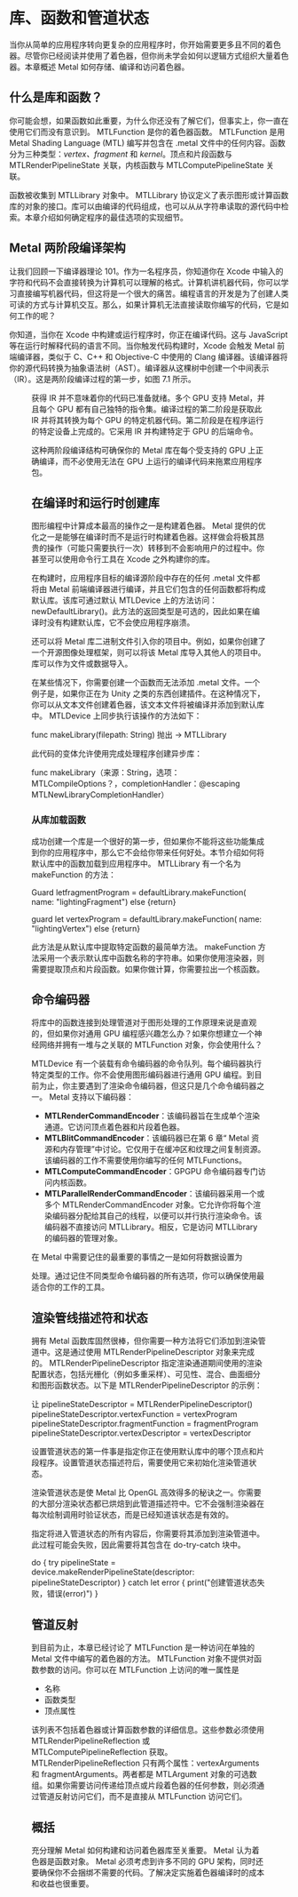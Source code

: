 # 库、函数和管道状态

<Wisdom
  words="一个原创的想法。这不会太难。图书馆里一定充满了它们。"
  author="史蒂芬·弗莱"
/>

当你从简单的应用程序转向更复杂的应用程序时，你开始需要更多且不同的着色器。尽管你已经阅读并使用了着色器，但你尚未学会如何以逻辑方式组织大量着色器。本章概述 Metal 如何存储、编译和访问着色器。

## 什么是库和函数？

你可能会想，如果函数如此重要，为什么你还没有了解它们，但事实上，你一直在使用它们而没有意识到。 MTLFunction 是你的着色器函数。 MTLFunction 是用 Metal Shading Language (MTL) 编写并包含在 .metal 文件中的任何内容。函数分为三种类型：_vertex、fragment_ 和 _kernel_。顶点和片段函数与 MTLRenderPipelineState 关联，内核函数与 MTLComputePipelineState 关联。

函数被收集到 MTLLibrary 对象中。 MTLLibrary 协议定义了表示图形或计算函数库的对象的接口。库可以由编译的代码组成，也可以从从字符串读取的源代码中检索。本章介绍如何确定程序的最佳选项的实现细节。

## Metal 两阶段编译架构

让我们回顾一下编译器理论 101。作为一名程序员，你知道你在 Xcode 中输入的字符和代码不会直接转换为计算机可以理解的格式。计算机讲机器代码，你可以学习直接编写机器代码，但这将是一个很大的痛苦。编程语言的开发是为了创建人类可读的方式与计算机交互。那么，如果计算机无法直接读取你编写的代码，它是如何工作的呢？

你知道，当你在 Xcode 中构建或运行程序时，你正在编译代码。这与 JavaScript 等在运行时解释代码的语言不同。当你触发代码构建时，Xcode 会触发 Metal 前端编译器，类似于 C、C++ 和 Objective-C 中使用的 Clang 编译器。该编译器将你的源代码转换为抽象语法树（AST）。编译器从这棵树中创建一个中间表示（IR）。这是两阶段编译过程的第一步，如图 7.1 所示。

<Figure src={require("../figures/021.jpg")} num="7.1" desc="两阶段编译架构" />

获得 IR 并不意味着你的代码已准备就绪。多个 GPU 支持 Metal，并且每个 GPU 都有自己独特的指令集。编译过程的第二阶段是获取此 IR 并将其转换为每个 GPU 的特定机器代码。第二阶段是在程序运行的特定设备上完成的。它采用 IR 并构建特定于 GPU 的后端命令。

这种两阶段编译结构可确保你的 Metal 库在每个受支持的 GPU 上正确编译，而不必使用无法在 GPU 上运行的编译代码来拖累应用程序包。

## 在编译时和运行时创建库

图形编程中计算成本最高的操作之一是构建着色器。 Metal 提供的优化之一是能够在编译时而不是运行时构建着色器。这样做会将极其昂贵的操作（可能只需要执行一次）转移到不会影响用户的过程中。你甚至可以使用命令行工具在 Xcode 之外构建你的库。

在构建时，应用程序目标的编译源阶段中存在的任何 .metal 文件都将由 Metal 前端编译器进行编译，并且它们包含的任何函数都将构成默认库。该库可通过默认 MTLDevice 上的方法访问：newDefaultLibrary()。此方法的返回类型是可选的，因此如果在编译时没有构建默认库，它不会使应用程序崩溃。

还可以将 Metal 库二进制文件引入你的项目中。例如，如果你创建了一个开源图像处理框架，则可以将该 Metal 库导入其他人的项目中。库可以作为文件或数据导入。

在某些情况下，你需要创建一个函数而无法添加 .metal 文件。一个例子是，如果你正在为 Unity 之类的东西创建插件。在这种情况下，你可以从文本文件创建着色器，该文本文件将被编译并添加到默认库中。 MTLDevice 上同步执行该操作的方法如下：

func makeLibrary(filepath: String) 抛出 -> MTLLibrary

此代码的变体允许使用完成处理程序创建异步库：

func makeLibrary（来源：String，选项：MTLCompileOptions？，completionHandler：@escaping MTLNewLibraryCompletionHandler）

### 从库加载函数

成功创建一个库是一个很好的第一步，但如果你不能将这些功能集成到你的应用程序中，那么它不会给你带来任何好处。本节介绍如何将默认库中的函数加载到应用程序中。 MTLLibrary 有一个名为 makeFunction 的方法：

Guard letfragmentProgram = defaultLibrary.makeFunction( name: "lightingFragment") else {return}

guard let vertexProgram = defaultLibrary.makeFunction( name: "lightingVertex") else {return}

此方法是从默认库中提取特定函数的最简单方法。 makeFunction 方法采用一个表示默认库中函数名称的字符串。如果你使用渲染器，则需要提取顶点和片段函数。如果你做计算，你需要拉出一个核函数。

## 命令编码器

将库中的函数连接到处理管道对于图形处理的工作原理来说是直观的，但如果你对通用 GPU 编程感兴趣怎么办？如果你想建立一个神经网络并拥有一堆与之关联的 MTLFunction 对象，你会使用什么？

MTLDevice 有一个装载有命令编码器的命令队列。每个编码器执行特定类型的工作。你不会使用图形编码器进行通用 GPU 编程。到目前为止，你主要遇到了渲染命令编码器，但这只是几个命令编码器之一。 Metal 支持以下编码器：

- **MTLRenderCommandEncoder**：该编码器旨在生成单个渲染通道。它访问顶点着色器和片段着色器。
- **MTLBlitCommandEncoder**：该编码器已在第 6 章“ Metal 资源和内存管理”中讨论。它仅用于在缓冲区和纹理之间复制资源。该编码器的工作不需要使用你编写的任何 MTLFunctions。
- **MTLComputeCommandEncoder**：GPGPU 命令编码器专门访问内核函数。
- **MTLParallelRenderCommandEncoder**：该编码器采用一个或多个 MTLRenderCommandEncoder 对象。它允许你将每个渲染编码器分配给其自己的线程，以便可以并行执行渲染命令。该编码器不直接访问 MTLLibrary。相反，它是访问 MTLLibrary 的编码器的管理对象。

在 Metal 中需要记住的最重要的事情之一是如何将数据设置为

处理。通过记住不同类型命令编码器的所有选项，你可以确保使用最适合你的工作的工具。

## 渲染管线描述符和状态

拥有 Metal 函数库固然很棒，但你需要一种方法将它们添加到渲染管道中。这是通过使用 MTLRenderPipelineDescriptor 对象来完成的。 MTLRenderPipelineDescriptor 指定渲染通道期间使用的渲染配置状态，包括光栅化（例如多重采样）、可见性、混合、曲面细分和图形函数状态。以下是 MTLRenderPipelineDescriptor 的示例：

让 pipelineStateDescriptor = MTLRenderPipelineDescriptor() pipelineStateDescriptor.vertexFunction = vertexProgram pipelineStateDescriptor.fragmentFunction = fragmentProgram pipelineStateDescriptor.vertexDescriptor = vertexDescriptor

设置管道状态的第一件事是指定你正在使用默认库中的哪个顶点和片段程序。设置管道状态描述符后，需要使用它来初始化渲染管道状态。

渲染管道状态是使 Metal 比 OpenGL 高效得多的秘诀之一。你需要的大部分渲染状态都已烘焙到此管道描述符中。它不会强制渲染器在每次绘制调用时验证状态，而是已经知道该状态是有效的。

指定将进入管道状态的所有内容后，你需要将其添加到渲染管道中。此过程可能会失败，因此需要将其包含在 do-try-catch 块中。

do { try pipelineState = device.makeRenderPipelineState(descriptor: pipelineStateDescriptor) } catch let error { print("创建管道状态失败，错误\(error)") }

## 管道反射

到目前为止，本章已经讨论了 MTLFunction 是一种访问在单独的 Metal 文件中编写的着色器的方法。 MTLFunction 对象不提供对函数参数的访问。你可以在 MTLFunction 上访问的唯一属性是

- 名称
- 函数类型
- 顶点属性

该列表不包括着色器或计算函数参数的详细信息。这些参数必须使用 MTLRenderPipelineReflection 或 MTLComputePipelineReflection 获取。 MTLRenderPipelineReflection 只有两个属性：vertexArguments 和 fragmentArguments。两者都是 MTLArgument 对象的可选数组。如果你需要访问传递给顶点或片段着色器的任何参数，则必须通过管道反射访问它们，而不是直接从 MTLFunction 访问它们。

## 概括

充分理解 Metal 如何构建和访问着色器库至关重要。 Metal 认为着色器是函数对象。 Metal 必须考虑到许多不同的 GPU 架构，同时还要确保你不会捆绑不需要的代码。了解决定实施着色器编译时的成本和收益也很重要。
